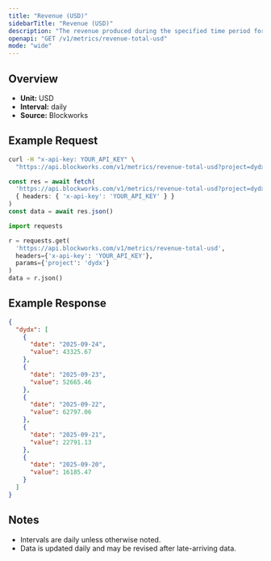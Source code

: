 ```yaml
---
title: "Revenue (USD)"
sidebarTitle: "Revenue (USD)"
description: "The revenue produced during the specified time period for given project."
openapi: "GET /v1/metrics/revenue-total-usd"
mode: "wide"
---
```


## Overview

- **Unit:** USD
- **Interval:** daily
- **Source:** Blockworks

## Example Request

<CodeGroup>

```bash cURL
curl -H "x-api-key: YOUR_API_KEY" \
  "https://api.blockworks.com/v1/metrics/revenue-total-usd?project=dydx"
```

```typescript TypeScript
const res = await fetch(
  'https://api.blockworks.com/v1/metrics/revenue-total-usd?project=dydx',
  { headers: { 'x-api-key': 'YOUR_API_KEY' } }
)
const data = await res.json()
```

```python Python
import requests

r = requests.get(
  'https://api.blockworks.com/v1/metrics/revenue-total-usd',
  headers={'x-api-key': 'YOUR_API_KEY'},
  params={'project': 'dydx'}
)
data = r.json()
```

</CodeGroup>

## Example Response

```json
{
  "dydx": [
    {
      "date": "2025-09-24",
      "value": 43325.67
    },
    {
      "date": "2025-09-23",
      "value": 52665.46
    },
    {
      "date": "2025-09-22",
      "value": 62797.06
    },
    {
      "date": "2025-09-21",
      "value": 22791.13
    },
    {
      "date": "2025-09-20",
      "value": 16185.47
    }
  ]
}
```

## Notes
- Intervals are daily unless otherwise noted.
- Data is updated daily and may be revised after late-arriving data.